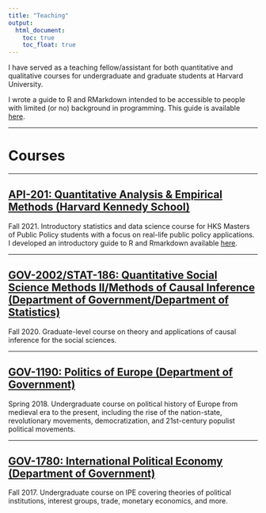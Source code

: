 ```yaml
---
title: "Teaching"
output:
  html_document:
    toc: true
    toc_float: true
---
```


I have served as a teaching fellow/assistant for both quantitative and qualitative courses for undergraduate and graduate students at Harvard University.

I wrote a guide to R and RMarkdown intended to be accessible to people with limited (or no) background in programming. This guide is available [here](https://www.dropbox.com/sh/awup039cmngaqsb/AACutnJHvHOhDWvUNypbvpf5a?dl=0).

---

# Courses

---

## [API-201: Quantitative Analysis & Empirical Methods (Harvard Kennedy School)](https://www.hks.harvard.edu/courses/quantitative-analysis-and-empirical-methods)

Fall 2021. Introductory statistics and data science course for HKS Masters of Public Policy students with a focus on real-life public policy applications. I developed an introductory guide to R and Rmarkdown available [here](https://www.dropbox.com/sh/awup039cmngaqsb/AACutnJHvHOhDWvUNypbvpf5a?dl=0).

---

## [GOV-2002/STAT-186: Quantitative Social Science Methods II/Methods of Causal Inference (Department of Government/Department of Statistics)](https://imai.fas.harvard.edu/teaching/index.html)

Fall 2020. Graduate-level course on theory and applications of causal inference for the social sciences.  

---

## [GOV-1190: Politics of Europe (Department of Government)](https://scholar.harvard.edu/dziblatt/pages/collaborative-workconferences)

Spring 2018. Undergraduate course on political history of Europe from medieval era to the present, including the rise of the nation-state, revolutionary movements, democratization, and 21st-century populist political movements.

---

## [GOV-1780: International Political Economy (Department of Government)](https://scholar.harvard.edu/jfrieden/classes/gov-1780-international-political-economy)

Fall 2017. Undergraduate course on IPE covering theories of political institutions, interest groups, trade, monetary economics, and more.
